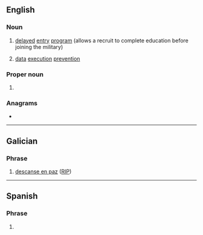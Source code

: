 {{also|dep|dép|dep.|đẹp}}
==English==

===Noun===
{{en-noun}}

# {{lb|en|US|military}} [[delayed]] [[entry]] [[program]] (allows a recruit to complete education before joining the military)
# {{lb|en|computing}} [[data]] [[execution]] [[prevention]]

===Proper noun===
{{en-proper noun}}

# {{initialism of|en|[[department|Department]] of [[environmental|Environmental]] [[protection|protection]]}}

===Anagrams===
* {{anagrams|en|a=dep|DPE|EDP|EPD|PDE|PED|Pde|ped}}

----

==Galician==

===Phrase===
{{head|gl|phrase}}

# [[descanse en paz]] ([[RIP]])

----

==Spanish==

===Phrase===
{{head|es|phrase}}

# {{initialism of|es|descanse en paz||[[RIP]]}}